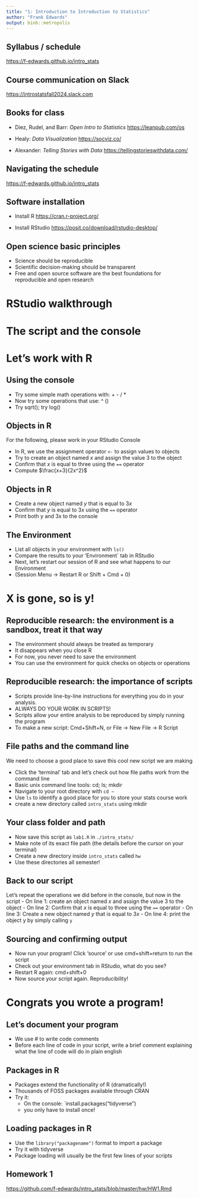 ```yaml
---
title: "1: Introduction to Introduction to Statistics"
author: "Frank Edwards"
output: binb::metropolis
---
```


## Syllabus / schedule

<https://f-edwards.github.io/intro_stats>

## Course communication on Slack

<https://introstatsfall2024.slack.com>

## Books for class

-   Diez, Rudel, and Barr: *Open Intro to Statistics* <https://leanpub.com/os>

-   Healy: *Data Visualization* <https://socviz.co/>

-   Alexander: *Telling Stories with Data* <https://tellingstorieswithdata.com/>

## Navigating the schedule

<https://f-edwards.github.io/intro_stats>

## Software installation

-   Install R <https://cran.r-project.org/>

-   Install RStudio <https://posit.co/download/rstudio-desktop/>

## Open science basic principles

-   Science should be reproducible
-   Scientific decision-making should be transparent
-   Free and open source software are the best foundations for reproducible and open research

# RStudio walkthrough

# The script and the console

# Let's work with R

## Using the console

- Try some simple math operations with: + - / *  
- Now try some operations that use: ^ ()
- Try sqrt(); try log()

## Objects in R

For the following, please work in your RStudio Console

-   In R, we use the assignment operator `<-` to assign values to objects
-   Try to create an object named $x$ and assign the value 3 to the object
-   Confirm that $x$ is equal to three using the `==` operator
-   Compute $\frac{x+3}{2x^2}$

## Objects in R

- Create a new object named $y$ that is equal to $3x$
- Confirm that $y$ is equal to $3x$ using the `==` operator
- Print both y and 3x to the console

## The Environment

- List all objects in your environment with `ls()` 
- Compare the results to your 'Environment` tab in RStudio
- Next, let's restart our session of R and see what happens to our Environment 
- (Session Menu -\> Restart R or Shift + Cmd + 0)

# X is gone, so is y!

## Reproducible research: the environment is a sandbox, treat it that way

- The environment should always be treated as temporary
- It disappears when you close R
- For now, you never need to save the environment
- You can use the environment for quick checks on objects or operations

## Reproducible research: the importance of scripts

- Scripts provide line-by-line instructions for everything you do in your analysis.
- ALWAYS DO YOUR WORK IN SCRIPTS!
- Scripts allow your entire analysis to be reproduced by simply running the program
- To make a new script: Cmd+Shift+N, or File -\> New File -\> R Script

## File paths and the command line

We need to choose a good place to save this cool new script we are making

-   Click the 'terminal' tab and let's check out how file paths work from the command line
-   Basic unix command line tools: cd; ls; mkdir
-   Navigate to your root directory with `cd ~`
-   Use `ls` to identify a good place for you to store your stats course work
-   create a new directory called `intro_stats` using mkdir

## Your class folder and path

- Now save this script as `lab1.R` in `./intro_stats/`
- Make note of its exact file path (the details before the cursor on your terminal)
- Create a new directory inside `intro_stats` called `hw`
- Use these directories all semester!

## Back to our script
Let's repeat the operations we did before in the console, but now in the script
- On line 1: create an object named $x$ and assign the value 3 to the object
- On line 2: Confirm that $x$ is equal to three using the `==` operator
- On line 3: Create a new object named $y$ that is equal to $3x$
- On line 4: print the object y by simply calling `y`

## Sourcing and confirming output
-   Now run your program! Click 'source' or use cmd+shift+return to run the script
-   Check out your environment tab in RStudio, what do you see?
-   Restart R again: cmd+shift+0
-   Now source your script again. Reproducibility!

# Congrats you wrote a program!

## Let's document your program

- We use # to write code comments
- Before each line of code in your script, write a brief comment explaining what the line of code will do in plain english

## Packages in R
- Packages extend the functionality of R (dramatically!)
- Thousands of FOSS packages available through CRAN
- Try it:
  - On the console: `install.packages("tidyverse")
  - you only have to install once!

## Loading packages in R
- Use the `library("packagename")` format to import a package
- Try it with tidyverse
- Package loading will usually be the first few lines of your scripts

## Homework 1

<https://github.com/f-edwards/intro_stats/blob/master/hw/HW1.Rmd>

